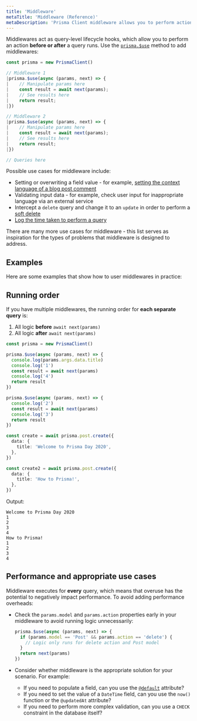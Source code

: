 ```yaml
---
title: 'Middleware'
metaTitle: 'Middleware (Reference)'
metaDescription: 'Prisma Client middleware allows you to perform actions before or after any query on any model with the prisma.$use method.'
---
```


<TopBlock>

Middlewares act as query-level lifecycle hooks, which allow you to perform an action **before or after** a query runs. Use the [`prisma.$use`](../../../../reference/api-reference/prisma-client-reference#use) <span class="api"></span> method to add middlewares:

```ts
const prisma = new PrismaClient()

// Middleware 1
|prisma.$use(async (params, next) => {
|    // Manipulate params here
|    const result = await next(params);
|    // See results here
|    return result;
|})

// Middleware 2
|prisma.$use(async (params, next) => {
|    // Manipulate params here
|    const result = await next(params);
|    // See results here
|    return result;
|})

// Queries here
```

Possible use cases for middleware include:

- Setting or overwriting a field value - for example, [setting the context language of a blog post comment](session-data-middleware)
- Validating input data - for example, check user input for inappropriate language via an external service
- Intercept a `delete` query and change it to an `update` in order to perform a [soft delete](soft-delete-middleware)
- [Log the time taken to perform a query](logging-middleware)

There are many more use cases for middleware - this list serves as inspiration for the types of problems that middleware is designed to address.

</TopBlock>

## Examples

Here are some examples that show how to user middlewares in practice:

<Subsections />

## Running order

If you have multiple middlewares, the running order for **each separate query** is:

1. All logic **before** `await next(params)`
2. All logic **after** `await next(params)`

```ts
const prisma = new PrismaClient()

prisma.$use(async (params, next) => {
  console.log(params.args.data.title)
  console.log('1')
  const result = await next(params)
  console.log('4')
  return result
})

prisma.$use(async (params, next) => {
  console.log('2')
  const result = await next(params)
  console.log('3')
  return result
})

const create = await prisma.post.create({
  data: {
    title: 'Welcome to Prisma Day 2020',
  },
})

const create2 = await prisma.post.create({
  data: {
    title: 'How to Prisma!',
  },
})
```

Output:

```no-lines
Welcome to Prisma Day 2020
1
2
3
4
How to Prisma!
1
2
3
4
```

## Performance and appropriate use cases

Middleware executes for **every** query, which means that overuse has the potential to negatively impact performance. To avoid adding performance overheads:

- Check the `params.model` and `params.action` properties early in your middleware to avoid running logic unnecessarily:

  ```ts
  prisma.$use(async (params, next) => {
    if (params.model == 'Post' && params.action == 'delete') {
      // Logic only runs for delete action and Post model
    }
    return next(params)
  })
  ```

- Consider whether middleware is the appropriate solution for your scenario. For example:

  - If you need to populate a field, can you use the [`@default`](../../../../reference/api-reference/prisma-schema-reference#default) attribute?
  - If you need to set the value of a `DateTime` field, can you use the `now()` function or the `@updatedAt` attribute?
  - If you need to perform more complex validation, can you use a `CHECK` constraint in the database itself?

